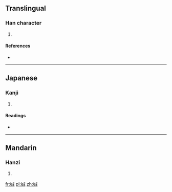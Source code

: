 ==Translingual==

===Han character===
{{Han char|rn=38|rad=女|as=07|sn=10|four=|canj=女戈竹尸 (VIHS)|ids=⿰[[女]][[成]]}}

# {{defn|Han|sort=女07}}

====References====
* {{Han ref|kx=0262.010|dkj=06288|dj=0528.220|hdz=21043.100|uh=5A0D|ud=23053}}

----

==Japanese==

===Kanji===
{{ja-kanji|grade=|rs=女07}}

# {{defn|lang=ja|sort=女07}}

====Readings====
* {{ja-readings|on=[[せい]] (sei), [[じょう]] (jō)|kun=[[すらりとしてみめよい]] (suraritoshitemimeyoi)}}

----

==Mandarin==

===Hanzi===
{{cmn-hanzi|pin=[[chéng]] ([[cheng2]])|wg=ch'eng<sup>2</sup>}}

# {{defn|lang=cmn|sort=女07}}

[[fr:娍]]
[[pl:娍]]
[[zh:娍]]